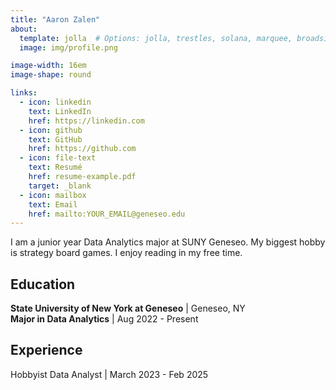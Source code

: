 ```yaml
---
title: "Aaron Zalen" 
about:
  template: jolla  # Options: jolla, trestles, solana, marquee, broadside
  image: img/profile.png

image-width: 16em
image-shape: round

links:
  - icon: linkedin
    text: LinkedIn
    href: https://linkedin.com
  - icon: github
    text: GitHub
    href: https://github.com
  - icon: file-text
    text: Resumé
    href: resume-example.pdf
    target: _blank
  - icon: mailbox
    text: Email
    href: mailto:YOUR_EMAIL@geneseo.edu
---
```


I am a junior year Data Analytics major at SUNY Geneseo. My biggest hobby is strategy board games. I enjoy reading in my free time.

## Education

**State University of New York at Geneseo** \| Geneseo, NY\
**Major in Data Analytics** \| Aug 2022 - Present

## Experience

Hobbyist Data Analyst \| March 2023 - Feb 2025
